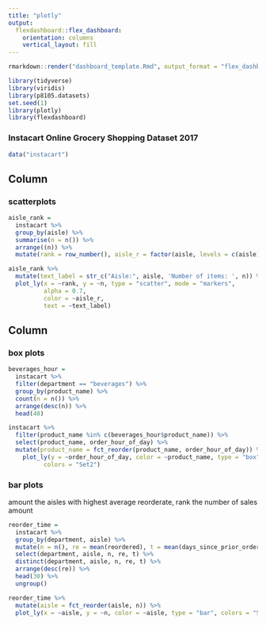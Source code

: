 ```yaml
---
title: "plotly"
output: 
  flexdashboard::flex_dashboard:
    orientation: columns
    vertical_layout: fill
---
```


```r
rmarkdown::render("dashboard_template.Rmd", output_format = "flex_dashboard")
```

```r
library(tidyverse)
library(viridis)
library(p8105.datasets)
set.seed(1)
library(plotly)
library(flexdashboard)
```
### Instacart Online Grocery Shopping Dataset 2017
```r
data("instacart")
```


Column {data-width=650}
-----------------------------------------------------------------------

### scatterplots 

```r
aisle_rank =
  instacart %>% 
  group_by(aisle) %>% 
  summarise(n = n()) %>% 
  arrange((n)) %>%
  mutate(rank = row_number(), aisle_r = factor(aisle, levels = c(aisle))) 

aisle_rank %>% 
  mutate(text_label = str_c("Aisle:", aisle, 'Number of items: ', n)) %>% 
  plot_ly(x = ~rank, y = ~n, type = "scatter", mode = "markers",
          alpha = 0.7, 
          color = ~aisle_r,
          text = ~text_label)
```

Column {data-width=350}
-----------------------------------------------------------------------

### box plots

```r
beverages_hour =
  instacart %>%
  filter(department == "beverages") %>%
  group_by(product_name) %>% 
  count(n = n()) %>% 
  arrange(desc(n)) %>% 
  head(40)

instacart %>%
  filter(product_name %in% c(beverages_hour$product_name)) %>%
  select(product_name, order_hour_of_day) %>% 
  mutate(product_name = fct_reorder(product_name, order_hour_of_day)) %>% 
    plot_ly(y = ~order_hour_of_day, color = ~product_name, type = "box",
          colors = "Set2")
```

### bar plots
amount the aisles with highest average reorderate, rank the number of sales amount
```r
reorder_time = 
  instacart %>% 
  group_by(department, aisle) %>% 
  mutate(n = n(), re = mean(reordered), t = mean(days_since_prior_order)) %>%
  select(department, aisle, n, re, t) %>% 
  distinct(department, aisle, n, re, t) %>% 
  arrange(desc(re)) %>% 
  head(30) %>% 
  ungroup()

reorder_time %>%   
  mutate(aisle = fct_reorder(aisle, n)) %>% 
  plot_ly(x = ~aisle, y = ~n, color = ~aisle, type = "bar", colors = "Set3")
```
